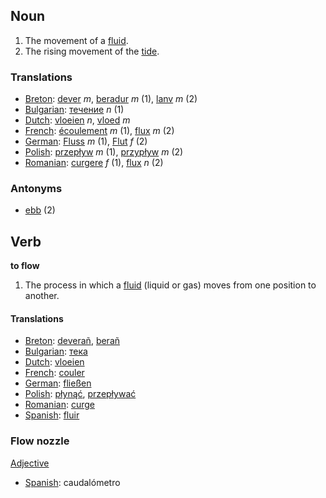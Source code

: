 == Noun ==

#The movement of a [[fluid]].
#The rising movement of the [[tide]].

===Translations===
*[[Breton]]: [[dever]] ''m'', [[beradur]] ''m'' (1), [[lanv]] ''m'' (2)
*[[Bulgarian]]: [[течение]] ''n'' (1)
*[[Dutch]]: [[vloeien]] ''n'', [[vloed]] ''m''
*[[French]]: [[écoulement]] ''m'' (1), [[flux]] ''m'' (2)
*[[German]]: [[Fluss]] ''m'' (1), [[Flut]] ''f'' (2)
*[[Polish]]: [[przepływ]] ''m'' (1), [[przypływ]] ''m'' (2)
*[[Romanian]]: [[curgere]] ''f'' (1), [[flux]] ''n'' (2)

===Antonyms===
*[[ebb]] (2)

== Verb ==

'''to flow'''

#The process in which a [[fluid]] (liquid or gas) moves from one position to another.

====Translations====
*[[Breton]]: [[deverañ]], [[berañ]]
*[[Bulgarian]]: [[тека]]
*[[Dutch]]: [[vloeien]]
*[[French]]: [[couler]]
*[[German]]: [[fließen]]
*[[Polish]]: [[płynąć]], [[przepływać]]
*[[Romanian]]: [[curge]]
*[[Spanish]]: [[fluir]]

===Flow nozzle===
[[Adjective]]
*[[Spanish]]: caudalómetro